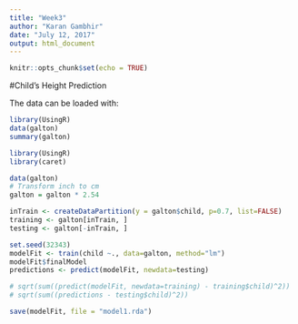 ---
title: "Week3"
author: "Karan Gambhir"
date: "July 12, 2017"
output: html_document
---

```{r setup, include=FALSE}
knitr::opts_chunk$set(echo = TRUE)
```
#Child's Height Prediction


The data can be loaded with:

```{r}
library(UsingR)
data(galton)
summary(galton)
```
```{r}
library(UsingR)
library(caret)

data(galton)
# Transform inch to cm
galton = galton * 2.54

inTrain <- createDataPartition(y = galton$child, p=0.7, list=FALSE)
training <- galton[inTrain, ]
testing <- galton[-inTrain, ]

set.seed(32343)
modelFit <- train(child ~., data=galton, method="lm")
modelFit$finalModel
predictions <- predict(modelFit, newdata=testing)

# sqrt(sum((predict(modelFit, newdata=training) - training$child)^2))
# sqrt(sum((predictions - testing$child)^2))

save(modelFit, file = "model1.rda")
```